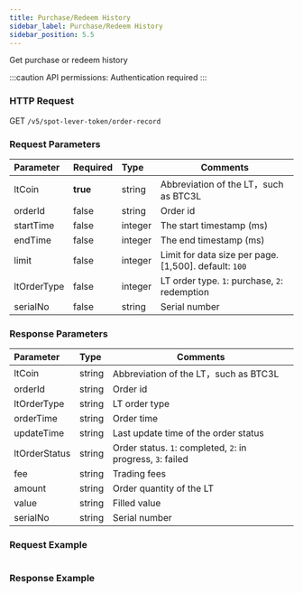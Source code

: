 ```yaml
---
title: Purchase/Redeem History
sidebar_label: Purchase/Redeem History
sidebar_position: 5.5
---
```

Get purchase or redeem history

:::caution
API permissions: Authentication required
:::

### HTTP Request
GET `/v5/spot-lever-token/order-record`

### Request Parameters
| Parameter | Required | Type | Comments|
|:----- |:-------|:-----|------ |
|ltCoin |**true** |string |Abbreviation of the LT，such as BTC3L |
|orderId |false	|string	|Order id |
|startTime |false |integer	|The start timestamp (ms) |
|endTime |false	|integer |The end timestamp (ms) |
|limit |false |integer |Limit for data size per page. [1,500]. default: `100`|
|ltOrderType |false |integer |LT order type. `1`: purchase, `2`: redemption |
|serialNo |false |string |Serial number |

### Response Parameters
| Parameter | Type | Comments|
|:----- |:-----|----- |
|ltCoin |string |Abbreviation of the LT，such as BTC3L |
|orderId |string |Order id |
|ltOrderType |string |LT order type |
|orderTime |string |Order time |
|updateTime |string |Last update time of the order status |
|ltOrderStatus |string |Order status. `1`: completed, `2`: in progress, `3`: failed |
|fee |string |Trading fees |
|amount	|string	|Order quantity of the LT |
|value |string |Filled value |
|serialNo |string |Serial number |

### Request Example

<Tabs>
<TabItem value="console" label="Console">

```http

```

</TabItem>
</Tabs>

### Response Example

<Tabs>
<TabItem value="json" label="Json">

```json

```
</TabItem>
</Tabs>